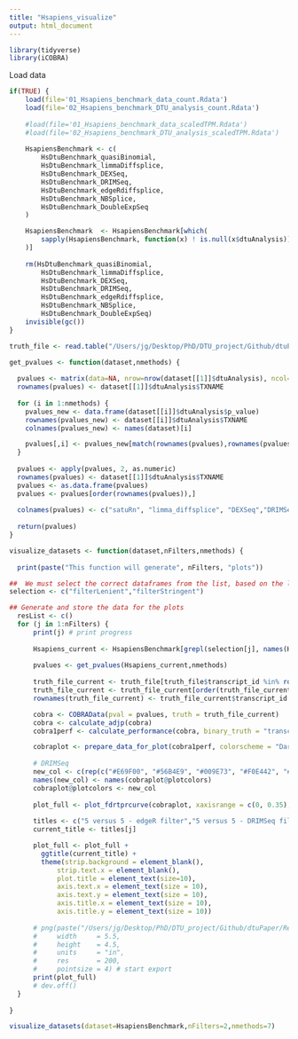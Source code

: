 ```yaml
---
title: "Hsapiens_visualize"
output: html_document
---
```


```r
library(tidyverse)
library(iCOBRA)
```

Load data

```r
if(TRUE) {
    load(file='01_Hsapiens_benchmark_data_count.Rdata')
    load(file='02_Hsapiens_benchmark_DTU_analysis_count.Rdata')
    
    #load(file='01_Hsapiens_benchmark_data_scaledTPM.Rdata')
    #load(file='02_Hsapiens_benchmark_DTU_analysis_scaledTPM.Rdata')
  
    HsapiensBenchmark <- c(
        HsDtuBenchmark_quasiBinomial,
        HsDtuBenchmark_limmaDiffsplice,
        HsDtuBenchmark_DEXSeq,
        HsDtuBenchmark_DRIMSeq,
        HsDtuBenchmark_edgeRdiffsplice,
        HsDtuBenchmark_NBSplice,
        HsDtuBenchmark_DoubleExpSeq
    )

    HsapiensBenchmark  <- HsapiensBenchmark[which(
        sapply(HsapiensBenchmark, function(x) ! is.null(x$dtuAnalysis))
    )]
    
    rm(HsDtuBenchmark_quasiBinomial,
        HsDtuBenchmark_limmaDiffsplice,
        HsDtuBenchmark_DEXSeq,
        HsDtuBenchmark_DRIMSeq,
        HsDtuBenchmark_edgeRdiffsplice,
        HsDtuBenchmark_NBSplice,
        HsDtuBenchmark_DoubleExpSeq)
    invisible(gc())
}

truth_file <- read.table("/Users/jg/Desktop/PhD/DTU_project/Github/dtuPaper/Data/Hsapiens_data/truth_Hsapiens.txt",header = TRUE)
```

```r
get_pvalues <- function(dataset,nmethods) {
  
  pvalues <- matrix(data=NA, nrow=nrow(dataset[[1]]$dtuAnalysis), ncol=nmethods)
  rownames(pvalues) <- dataset[[1]]$dtuAnalysis$TXNAME
  
  for (i in 1:nmethods) {
    pvalues_new <- data.frame(dataset[[i]]$dtuAnalysis$p_value)
    rownames(pvalues_new) <- dataset[[i]]$dtuAnalysis$TXNAME
    colnames(pvalues_new) <- names(dataset)[i]

    pvalues[,i] <- pvalues_new[match(rownames(pvalues),rownames(pvalues_new)),1]
  }
  
  pvalues <- apply(pvalues, 2, as.numeric)
  rownames(pvalues) <- dataset[[1]]$dtuAnalysis$TXNAME
  pvalues <- as.data.frame(pvalues)
  pvalues <- pvalues[order(rownames(pvalues)),]
  
  colnames(pvalues) <- c("satuRn", "limma_diffsplice", "DEXSeq","DRIMSeq", "edgeR_diffsplice", "NBSplice", "DoubleExpSeq")
  
  return(pvalues)
}
```


```r
visualize_datasets <- function(dataset,nFilters,nmethods) {
  
  print(paste("This function will generate", nFilters, "plots"))

##  We must select the correct dataframes from the list, based on the list names
selection <- c("filterLenient","filterStringent")

## Generate and store the data for the plots
  resList <- c()
  for (j in 1:nFilters) {
      print(j) # print progress
  
      Hsapiens_current <- HsapiensBenchmark[grepl(selection[j], names(HsapiensBenchmark))]
      
      pvalues <- get_pvalues(Hsapiens_current,nmethods)
      
      truth_file_current <- truth_file[truth_file$transcript_id %in% rownames(pvalues),]
      truth_file_current <- truth_file_current[order(truth_file_current$transcript_id),]
      rownames(truth_file_current) <- truth_file_current$transcript_id

      cobra <- COBRAData(pval = pvalues, truth = truth_file_current)
      cobra <- calculate_adjp(cobra)
      cobra1perf <- calculate_performance(cobra, binary_truth = "transcript_ds_status", cont_truth = "none", splv = "none", aspects = c("fdrtpr", "fdrtprcurve", "overlap"))

      cobraplot <- prepare_data_for_plot(cobra1perf, colorscheme = "Dark2", facetted = TRUE)
      
      # DRIMSeq 
      new_col <- c(rep(c("#E69F00", "#56B4E9", "#009E73", "#F0E442", "#0072B2", "#D55E00", "black", "#999999"),4),rep("white",16))
      names(new_col) <- names(cobraplot@plotcolors)
      cobraplot@plotcolors <- new_col
      
      plot_full <- plot_fdrtprcurve(cobraplot, xaxisrange = c(0, 0.35), yaxisrange = c(0,0.85))
    
      titles <- c("5 versus 5 - edgeR filter","5 versus 5 - DRIMSeq filter")
      current_title <- titles[j]

      plot_full <- plot_full + 
        ggtitle(current_title) +
        theme(strip.background = element_blank(),
            strip.text.x = element_blank(),
            plot.title = element_text(size=10),
            axis.text.x = element_text(size = 10),
            axis.text.y = element_text(size = 10),
            axis.title.x = element_text(size = 10),
            axis.title.y = element_text(size = 10))
      
      # png(paste("/Users/jg/Desktop/PhD/DTU_project/Github/dtuPaper/Results/Hsapiens_benchmark/plot_icobra_tpm_", selection[j], ".png", sep = ""),
      #     width     = 5.5,
      #     height    = 4.5,
      #     units     = "in",
      #     res       = 200,
      #     pointsize = 4) # start export
      print(plot_full)
      # dev.off()
  }
  
}
```

```r
visualize_datasets(dataset=HsapiensBenchmark,nFilters=2,nmethods=7)
```








